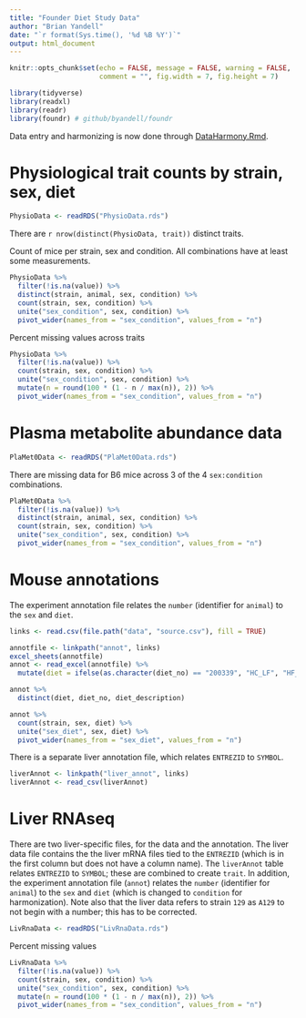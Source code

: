 ```yaml
---
title: "Founder Diet Study Data"
author: "Brian Yandell"
date: "`r format(Sys.time(), '%d %B %Y')`"
output: html_document
---
```


```r
knitr::opts_chunk$set(echo = FALSE, message = FALSE, warning = FALSE,
                      comment = "", fig.width = 7, fig.height = 7)
```
 
```r
library(tidyverse)
library(readxl)
library(readr)
library(foundr) # github/byandell/foundr
```

Data entry and harmonizing is now done through [DataHarmony.Rmd](https://github.com/byandell/FounderDietStudy/blob/main/DataHarmony.Rmd).

# Physiological trait counts by strain, sex, diet

```r
PhysioData <- readRDS("PhysioData.rds")
```

There are `r nrow(distinct(PhysioData, trait))` distinct traits.

Count of mice per strain, sex and condition. All combinations have at least some measurements.

```r
PhysioData %>%
  filter(!is.na(value)) %>%
  distinct(strain, animal, sex, condition) %>%
  count(strain, sex, condition) %>%
  unite("sex_condition", sex, condition) %>%
  pivot_wider(names_from = "sex_condition", values_from = "n")
```

Percent missing values across traits

```r
PhysioData %>%
  filter(!is.na(value)) %>%
  count(strain, sex, condition) %>%
  unite("sex_condition", sex, condition) %>%
  mutate(n = round(100 * (1 - n / max(n)), 2)) %>%
  pivot_wider(names_from = "sex_condition", values_from = "n")
```

# Plasma metabolite abundance data

```r
PlaMet0Data <- readRDS("PlaMet0Data.rds")
```

There are missing data for B6 mice across 3 of the 4 `sex:condition` combinations.

```r
PlaMet0Data %>%
  filter(!is.na(value)) %>%
  distinct(strain, animal, sex, condition) %>%
  count(strain, sex, condition) %>%
  unite("sex_condition", sex, condition) %>%
  pivot_wider(names_from = "sex_condition", values_from = "n")
```

# Mouse annotations

The experiment annotation file relates the `number` (identifier for `animal`) to the `sex` and `diet`.

```r
links <- read.csv(file.path("data", "source.csv"), fill = TRUE)
```

```r
annotfile <- linkpath("annot", links)
excel_sheets(annotfile)
annot <- read_excel(annotfile) %>%
  mutate(diet = ifelse(as.character(diet_no) == "200339", "HC_LF", "HF_LC"))
```

```r
annot %>%
  distinct(diet, diet_no, diet_description)
```

```r
annot %>%
  count(strain, sex, diet) %>%
  unite("sex_diet", sex, diet) %>%
  pivot_wider(names_from = "sex_diet", values_from = "n")
```

There is a separate liver annotation file, which relates `ENTREZID` to `SYMBOL`.

```r
liverAnnot <- linkpath("liver_annot", links)
liverAnnot <- read_csv(liverAnnot)
```

# Liver RNAseq

There are two liver-specific files, for the data and the annotation. 
The liver data file contains the the liver mRNA files tied to the `ENTREZID` (which is in the first column but does not have a column name).
The `liverAnnot` table relates `ENTREZID` to `SYMBOL`; these are combined to create `trait`.
In addition, the experiment annotation file (`annot`) relates the `number` (identifier for `animal`) to the `sex` and `diet` (which is changed to `condition` for harmonization).
Note also that the liver data refers to strain `129` as `A129` to not begin with a number;
this has to be corrected.

```r
LivRnaData <- readRDS("LivRnaData.rds")
```

Percent missing values

```r
LivRnaData %>%
  filter(!is.na(value)) %>%
  count(strain, sex, condition) %>%
  unite("sex_condition", sex, condition) %>%
  mutate(n = round(100 * (1 - n / max(n)), 2)) %>%
  pivot_wider(names_from = "sex_condition", values_from = "n")
```
